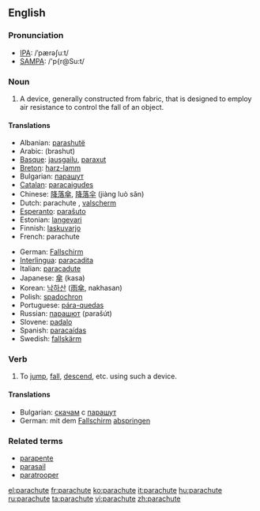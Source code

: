 ==English==

===Pronunciation===
*[[w:IPA|IPA]]: /ˈpærəʃuːt/
*[[w:SAMPA|SAMPA]]: /'p{r@Su:t/

===Noun===
{{en-noun}}

# A device, generally constructed from fabric, that is designed to employ air resistance to control the fall of an object.

====Translations====
{{top}}
*Albanian: [[parashutë]] {{f}}
*Arabic: {{ARchar|[[براشوت]]}} (brashut) {{m}}
*[[Basque]]: [[jausgailu]], [[paraxut]]
*[[Breton]]: [[harz-lamm]] {{m}}
*Bulgarian: [[парашут]] {{m}}
*[[Catalan]]: [[paracaigudes]] {{m}}
*Chinese: [[降落傘]], [[降落伞]] (jiàng luò sǎn)
*Dutch: parachute {{m}}, [[valscherm]] {{n}}
*[[Esperanto]]: [[paraŝuto]]
*Estonian: [[langevari]]
*Finnish: [[laskuvarjo]]
*French: parachute {{m}}
{{mid}}
*German: [[Fallschirm]] {{m}}
*[[Interlingua]]: [[paracadita]]
*Italian: [[paracadute]] {{m}}
*Japanese: [[傘]] (kasa)
*Korean: [[낙하산]] ([[雨傘]], nakhasan)
*Polish: [[spadochron]] {{m}}
*Portuguese: [[pára-quedas]] {{m}}
*Russian: [[парашют]] (parašút) {{m}}
*Slovene: [[padalo]] {{n}}
*Spanish: [[paracaídas]] {{m}}
*Swedish: [[fallskärm]] {{c}}
{{bottom}}

===Verb===
{{en-verb|parachut|ing}}

# To [[jump]], [[fall]], [[descend]], etc. using such a device.

====Translations====
*Bulgarian: [[скачам]] с [[парашут]]
*German: mit dem [[Fallschirm]] [[abspringen]]

===Related terms===
*[[parapente]]
*[[parasail]]
*[[paratrooper]]

[[el:parachute]]
[[fr:parachute]]
[[ko:parachute]]
[[it:parachute]]
[[hu:parachute]]
[[ru:parachute]]
[[ta:parachute]]
[[vi:parachute]]
[[zh:parachute]]